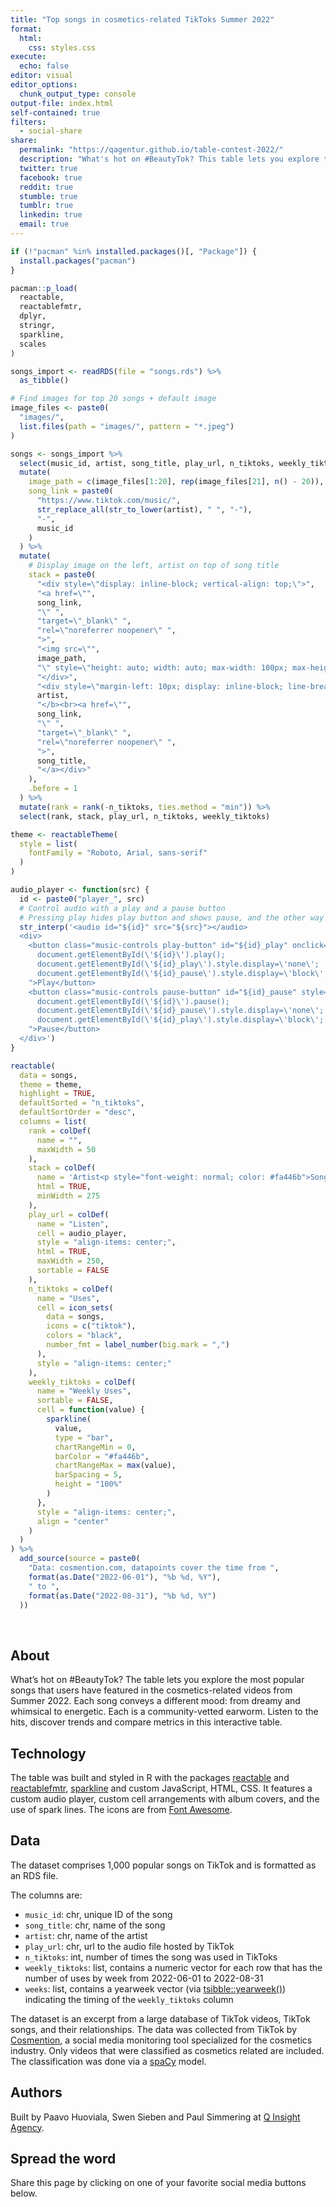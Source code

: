 ```yaml
---
title: "Top songs in cosmetics-related TikToks Summer 2022"
format:
  html:
    css: styles.css
execute:
  echo: false
editor: visual
editor_options: 
  chunk_output_type: console
output-file: index.html
self-contained: true
filters:
  - social-share
share:
  permalink: "https://qagentur.github.io/table-contest-2022/"
  description: "What's hot on #BeautyTok? This table lets you explore the most popular songs that users have featured in the cosmetics-related videos from Summer 2022."
  twitter: true
  facebook: true
  reddit: true
  stumble: true
  tumblr: true
  linkedin: true
  email: true
---
```


```r
if (!"pacman" %in% installed.packages()[, "Package"]) {
  install.packages("pacman")
}

pacman::p_load(
  reactable,
  reactablefmtr,
  dplyr,
  stringr,
  sparkline,
  scales
)
```

```r
songs_import <- readRDS(file = "songs.rds") %>% 
  as_tibble()

# Find images for top 20 songs + default image
image_files <- paste0(
  "images/", 
  list.files(path = "images/", pattern = "*.jpeg")
)
```

```r
songs <- songs_import %>% 
  select(music_id, artist, song_title, play_url, n_tiktoks, weekly_tiktoks) %>% 
  mutate(
    image_path = c(image_files[1:20], rep(image_files[21], n() - 20)),
    song_link = paste0(
      "https://www.tiktok.com/music/",
      str_replace_all(str_to_lower(artist), " ", "-"),
      "-",
      music_id
    )
  ) %>%
  mutate(
    # Display image on the left, artist on top of song title
    stack = paste0(
      "<div style=\"display: inline-block; vertical-align: top;\">",
      "<a href=\"", 
      song_link, 
      "\" ",
      "target=\"_blank\" ", 
      "rel=\"noreferrer noopener\" ", 
      ">",
      "<img src=\"",
      image_path,
      "\" style=\"height: auto; width: auto; max-width: 100px; max-height: 100px; \"></img></a>",
      "</div>",
      "<div style=\"margin-left: 10px; display: inline-block; line-break: auto; width: 190px\"><b>",
      artist,
      "</b><br><a href=\"",
      song_link, 
      "\" ",
      "target=\"_blank\" ", 
      "rel=\"noreferrer noopener\" ", 
      ">",
      song_title,
      "</a></div>"
    ),
    .before = 1
  ) %>% 
  mutate(rank = rank(-n_tiktoks, ties.method = "min")) %>% 
  select(rank, stack, play_url, n_tiktoks, weekly_tiktoks)
```

```r
theme <- reactableTheme(
  style = list(
    fontFamily = "Roboto, Arial, sans-serif"
  )
)
```

```r
audio_player <- function(src) {
  id <- paste0("player_", src)
  # Control audio with a play and a pause button
  # Pressing play hides play button and shows pause, and the other way around
  str_interp('<audio id="${id}" src="${src}"></audio>
  <div>
    <button class="music-controls play-button" id="${id}_play" onclick="
      document.getElementById(\'${id}\').play();
      document.getElementById(\'${id}_play\').style.display=\'none\';
      document.getElementById(\'${id}_pause\').style.display=\'block\';
    ">Play</button>
    <button class="music-controls pause-button" id="${id}_pause" style="display:none;" onclick="
      document.getElementById(\'${id}\').pause();
      document.getElementById(\'${id}_pause\').style.display=\'none\';
      document.getElementById(\'${id}_play\').style.display=\'block\';
    ">Pause</button>
  </div>')
}

reactable(
  data = songs,
  theme = theme,
  highlight = TRUE,
  defaultSorted = "n_tiktoks",
  defaultSortOrder = "desc",
  columns = list(
    rank = colDef(
      name = "",
      maxWidth = 50
    ),
    stack = colDef(
      name = 'Artist<p style="font-weight: normal; color: #fa446b">Song</p>',
      html = TRUE,
      minWidth = 275
    ),
    play_url = colDef(
      name = "Listen",
      cell = audio_player,
      style = "align-items: center;",
      html = TRUE,
      maxWidth = 250,
      sortable = FALSE
    ),
    n_tiktoks = colDef(
      name = "Uses",
      cell = icon_sets(
        data = songs,
        icons = c("tiktok"),
        colors = "black",
        number_fmt = label_number(big.mark = ",")
      ),
      style = "align-items: center;"
    ),
    weekly_tiktoks = colDef(
      name = "Weekly Uses",
      sortable = FALSE,
      cell = function(value) {
        sparkline(
          value, 
          type = "bar", 
          chartRangeMin = 0,
          barColor = "#fa446b",
          chartRangeMax = max(value),
          barSpacing = 5,
          height = "100%"
        )
      },
      style = "align-items: center;",
      align = "center"
    )
  )
) %>% 
  add_source(source = paste0(
    "Data: cosmention.com, datapoints cover the time from ",
    format(as.Date("2022-06-01"), "%b %d, %Y"),
    " to ",
    format(as.Date("2022-08-31"), "%b %d, %Y")
  ))
```

<br>

## About

What's hot on #BeautyTok? The table lets you explore the most popular songs that users have featured in the cosmetics-related videos from Summer 2022. Each song conveys a different mood: from dreamy and whimsical to energetic. Each is a community-vetted earworm. Listen to the hits, discover trends and compare metrics in this interactive table.

## Technology

The table was built and styled in R with the packages [reactable](https://glin.github.io/reactable/) and [reactablefmtr](https://kcuilla.github.io/reactablefmtr/), [sparkline](https://github.com/htmlwidgets/sparkline) and custom JavaScript, HTML, CSS. It features a custom audio player, custom cell arrangements with album covers, and the use of spark lines. The icons are from [Font Awesome](https://fontawesome.com).

## Data

The dataset comprises 1,000 popular songs on TikTok and is formatted as an RDS file.

The columns are:

-   `music_id`: chr, unique ID of the song
-   `song_title`: chr, name of the song
-   `artist`: chr, name of the artist
-   `play_url`: chr, url to the audio file hosted by TikTok
-   `n_tiktoks`: int, number of times the song was used in TikToks
-   `weekly_tiktoks`: list, contains a numeric vector for each row that has the number of uses by week from 2022-06-01 to 2022-08-31
-   `weeks`: list, contains a yearweek vector (via [tsibble::yearweek()](https://tsibble.tidyverts.org/reference/year-week.html)) indicating the timing of the `weekly_tiktoks` column

The dataset is an excerpt from a large database of TikTok videos, TikTok songs, and their relationships. The data was collected from TikTok by [Cosmention](https://cosmention.com), a social media monitoring tool specialized for the cosmetics industry. Only videos that were classified as cosmetics related are included. The classification was done via a [spaCy](https://spacy.io) model.

## Authors

Built by Paavo Huoviala, Swen Sieben and Paul Simmering at [Q Insight Agency](https://teamq.de/en).

## Spread the word

Share this page by clicking on one of your favorite social media buttons below.
